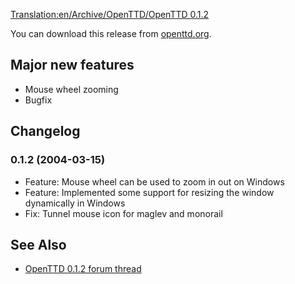 [[Translation:en/Archive/OpenTTD/OpenTTD 0.1.2]]

{{en/Development/OTTDVersions}}
{{en/Archive/OpenTTD/Release|prev=OpenTTD 0.1.1|next=OpenTTD 0.1.3|date=2004-03-15}}

You can download this release from [http://www.openttd.org/download-stable/0.1.2 openttd.org].

==Major new features==
* Mouse wheel zooming
* Bugfix

==Changelog==
===0.1.2 (2004-03-15)===
* Feature: Mouse wheel can be used to zoom in out on Windows
* Feature: Implemented some support for resizing the window dynamically in Windows
* Fix: Tunnel mouse icon for maglev and monorail

==See Also==
*[http://www.tt-forums.net/viewtopic.php?f=29&t=6720 OpenTTD 0.1.2 forum thread]